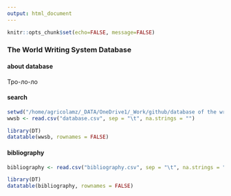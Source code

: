 ```yaml
---
output: html_document
---
```


```r
knitr::opts_chunk$set(echo=FALSE, message=FALSE)
```

###  The World Writing System Database {.tabset .tabset-fade .tabset-pills}

#### about database
Тро-ло-ло

#### search
```r
setwd("/home/agricolamz/_DATA/OneDrive1/_Work/github/database of the writing systems")
wwsb <- read.csv("database.csv", sep = "\t", na.strings = "")

library(DT)
datatable(wwsb, rownames = FALSE)
```

#### bibliography
```r
bibliography <- read.csv("bibliography.csv", sep = "\t", na.strings = "")

library(DT)
datatable(bibliography, rownames = FALSE)
```
